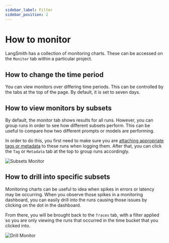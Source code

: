 ```yaml
---
sidebar_label: Filter
sidebar_position: 2
---
```


# How to monitor

LangSmith has a collection of monitoring charts. These can be accessed on the `Monitor` tab within a particular project.

## How to change the time period

You can view monitors over differing time periods. This can be controlled by the tabs at the top of the page. By default, it is set to seven days.

## How to view monitors by subsets

By default, the monitor tab shows results for all runs. However, you can group runs in order to see how different subsets perform.
This can be useful to compare how two different prompts or models are performing.

In order to do this, you first need to make sure you are [attaching appropriate tags or metadata](/tracing/faq/customizing_trace_attributes#adding-metadata-and-tags-to-traces) to these runs when logging them.
After that, you can click the `Tag` or `Metadata` tab at the top to group runs accordingly.

![Subsets Monitor](../static/subsets-monitor.png)

## How to drill into specific subsets

Monitoring charts can be useful to idea when spikes in errors or latency may be occurring. When you observe those spikes in a monitoring dashboard, you can easily drill into the runs causing those issues by clicking on the dot in the dashboard.

From there, you will be brought back to the `Traces` tab, with a filter applied so you are only viewing the runs that occurred in the time bucket that you clicked into.

![Drill Monitor](../static/drill-monitor.png)